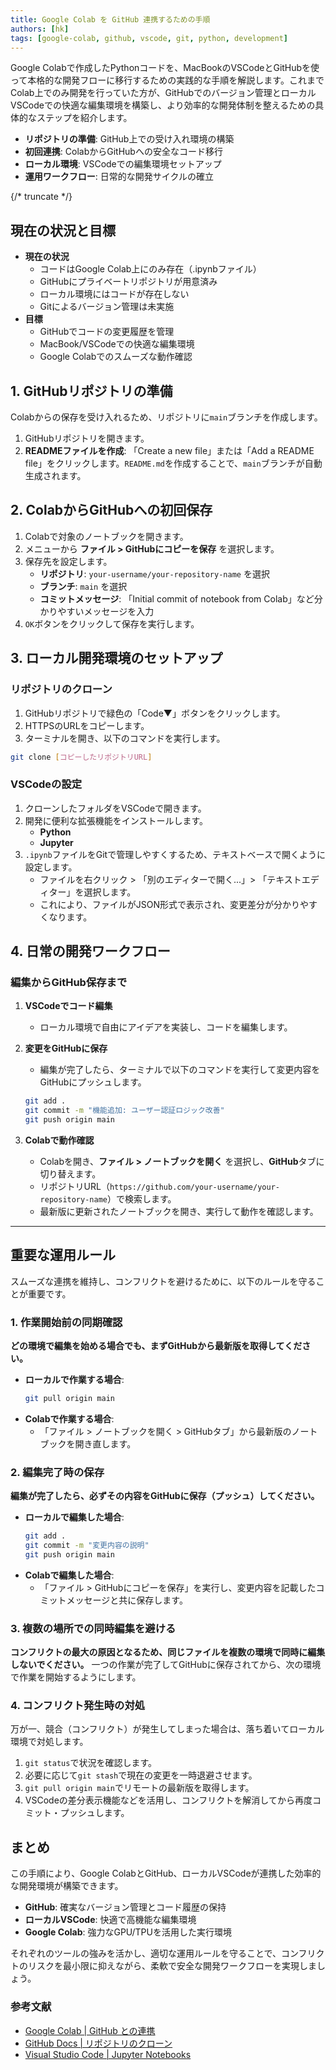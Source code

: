 ```yaml
---
title: Google Colab を GitHub 連携するための手順
authors: [hk]
tags: [google-colab, github, vscode, git, python, development]
---
```



Google Colabで作成したPythonコードを、MacBookのVSCodeとGitHubを使って本格的な開発フローに移行するための実践的な手順を解説します。これまでColab上でのみ開発を行っていた方が、GitHubでのバージョン管理とローカルVSCodeでの快適な編集環境を構築し、より効率的な開発体制を整えるための具体的なステップを紹介します。

- **リポジトリの準備**: GitHub上での受け入れ環境の構築
- **初回連携**: ColabからGitHubへの安全なコード移行
- **ローカル環境**: VSCodeでの編集環境セットアップ
- **運用ワークフロー**: 日常的な開発サイクルの確立

{/* truncate */}

## 現在の状況と目標

<Admonition type="info" title="出発点とゴール">
  <ul>
    <li>
      <strong>現在の状況</strong>
      <ul>
        <li>コードはGoogle Colab上にのみ存在（.ipynbファイル）</li>
        <li>GitHubにプライベートリポジトリが用意済み</li>
        <li>ローカル環境にはコードが存在しない</li>
        <li>Gitによるバージョン管理は未実施</li>
      </ul>
    </li>
    <li>
      <strong>目標</strong>
      <ul>
        <li>GitHubでコードの変更履歴を管理</li>
        <li>MacBook/VSCodeでの快適な編集環境</li>
        <li>Google Colabでのスムーズな動作確認</li>
      </ul>
    </li>
  </ul>
</Admonition>

## 1. GitHubリポジトリの準備

Colabからの保存を受け入れるため、リポジトリに`main`ブランチを作成します。

1.  GitHubリポジトリを開きます。
2.  **READMEファイルを作成**: 「Create a new file」または「Add a README file」をクリックします。`README.md`を作成することで、`main`ブランチが自動生成されます。

## 2. ColabからGitHubへの初回保存

1.  Colabで対象のノートブックを開きます。
2.  メニューから **ファイル > GitHubにコピーを保存** を選択します。
3.  保存先を設定します。
    - **リポジトリ**: `your-username/your-repository-name` を選択
    - **ブランチ**: `main` を選択
    - **コミットメッセージ**: 「Initial commit of notebook from Colab」など分かりやすいメッセージを入力
4.  `OK`ボタンをクリックして保存を実行します。

## 3. ローカル開発環境のセットアップ

### リポジトリのクローン

1.  GitHubリポジトリで緑色の「Code▼」ボタンをクリックします。
2.  HTTPSのURLをコピーします。
3.  ターミナルを開き、以下のコマンドを実行します。

```bash
git clone [コピーしたリポジトリURL]
```

### VSCodeの設定

1.  クローンしたフォルダをVSCodeで開きます。
2.  開発に便利な拡張機能をインストールします。
    -   **Python**
    -   **Jupyter**
3.  `.ipynb`ファイルをGitで管理しやすくするため、テキストベースで開くように設定します。
    -   ファイルを右クリック > 「別のエディターで開く...」> 「テキストエディター」を選択します。
    -   これにより、ファイルがJSON形式で表示され、変更差分が分かりやすくなります。

## 4. 日常の開発ワークフロー

### 編集からGitHub保存まで

1.  **VSCodeでコード編集**
    -   ローカル環境で自由にアイデアを実装し、コードを編集します。

2.  **変更をGitHubに保存**
    -   編集が完了したら、ターミナルで以下のコマンドを実行して変更内容をGitHubにプッシュします。

    ```bash
    git add .
    git commit -m "機能追加: ユーザー認証ロジック改善"
    git push origin main
    ```

3.  **Colabで動作確認**
    -   Colabを開き、**ファイル > ノートブックを開く** を選択し、**GitHub**タブに切り替えます。
    -   リポジトリURL（`https://github.com/your-username/your-repository-name`）で検索します。
    -   最新版に更新されたノートブックを開き、実行して動作を確認します。

---

## 重要な運用ルール

スムーズな連携を維持し、コンフリクトを避けるために、以下のルールを守ることが重要です。

### 1. 作業開始前の同期確認

**どの環境で編集を始める場合でも、まずGitHubから最新版を取得してください。**

-   **ローカルで作業する場合**:
    ```bash
    git pull origin main
    ```
-   **Colabで作業する場合**:
    -   「ファイル > ノートブックを開く > GitHubタブ」から最新版のノートブックを開き直します。

### 2. 編集完了時の保存

**編集が完了したら、必ずその内容をGitHubに保存（プッシュ）してください。**

-   **ローカルで編集した場合**:
    ```bash
    git add .
    git commit -m "変更内容の説明"
    git push origin main
    ```
-   **Colabで編集した場合**:
    -   「ファイル > GitHubにコピーを保存」を実行し、変更内容を記載したコミットメッセージと共に保存します。

### 3. 複数の場所での同時編集を避ける

**コンフリクトの最大の原因となるため、同じファイルを複数の環境で同時に編集しないでください。**
一つの作業が完了してGitHubに保存されてから、次の環境で作業を開始するようにします。

### 4. コンフリクト発生時の対処

万が一、競合（コンフリクト）が発生してしまった場合は、落ち着いてローカル環境で対処します。

1.  `git status`で状況を確認します。
2.  必要に応じて`git stash`で現在の変更を一時退避させます。
3.  `git pull origin main`でリモートの最新版を取得します。
4.  VSCodeの差分表示機能などを活用し、コンフリクトを解消してから再度コミット・プッシュします。

## まとめ

この手順により、Google ColabとGitHub、ローカルVSCodeが連携した効率的な開発環境が構築できます。

-   **GitHub**: 確実なバージョン管理とコード履歴の保持
-   **ローカルVSCode**: 快適で高機能な編集環境
-   **Google Colab**: 強力なGPU/TPUを活用した実行環境

それぞれのツールの強みを活かし、適切な運用ルールを守ることで、コンフリクトのリスクを最小限に抑えながら、柔軟で安全な開発ワークフローを実現しましょう。

<ShareButtons />

### 参考文献

-   [Google Colab | GitHub との連携](https://colab.research.google.com/github/)
-   [GitHub Docs | リポジトリのクローン](https://docs.github.com/ja/repositories/creating-and-managing-repositories/cloning-a-repository)
-   [Visual Studio Code | Jupyter Notebooks](https://code.visualstudio.com/docs/datascience/jupyter-notebooks)
